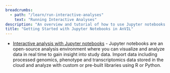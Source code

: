 ```yaml
---
breadcrumbs:
  - path: "/learn/run-interactive-analyses"
    text: "Running Interactive Analyses"
description: "An overview and tutorial of how to use Jupyter notebooks in AnVIL."
title: "Getting Started with Jupyter Notebooks in AnVIL"
---
```


- [Interactive analysis with Jupyter notebooks](https://support.terra.bio/hc/en-us/articles/360024898671-Interactive-analysis-with-Jupyter-notebooks) - Jupyter notebooks are an open-source analysis environment where you can visualize and analyze data in real time to gain insight into study data. Import data including processed genomics, phenotype and transcriptomics data stored in the cloud and analyze with custom or pre-built libraries using R or Python.
